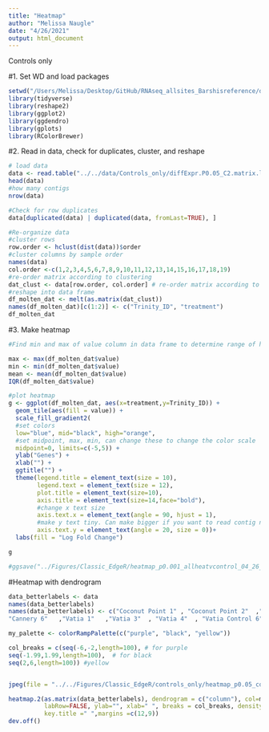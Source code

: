 ```yaml
---
title: "Heatmap"
author: "Melissa Naugle"
date: "4/26/2021"
output: html_document
---
```


Controls only 

#1. Set WD and load packages

```r
setwd("/Users/Melissa/Desktop/GitHub/RNAseq_allsites_Barshisreference/data/Controls_only/")
library(tidyverse) 
library(reshape2)  
library(ggplot2)   
library(ggdendro)
library(gplots)
library(RColorBrewer)
```

#2. Read in data, check for duplicates, cluster, and reshape 

```r
# load data
data <- read.table("../../data/Controls_only/diffExpr.P0.05_C2.matrix.log2.centered.dat", header=TRUE, sep = "\t")
head(data)
#how many contigs
nrow(data) 

#Check for row duplicates
data[duplicated(data) | duplicated(data, fromLast=TRUE), ]

#Re-organize data 
#cluster rows
row.order <- hclust(dist(data))$order 
#cluster columns by sample order 
names(data)
col.order <-c(1,2,3,4,5,6,7,8,9,10,11,12,13,14,15,16,17,18,19)
#re-order matrix according to clustering
dat_clust <- data[row.order, col.order] # re-order matrix according to clustering
#reshape into data frame
df_molten_dat <- melt(as.matrix(dat_clust)) 
names(df_molten_dat)[c(1:2)] <- c("Trinity_ID", "treatment")
df_molten_dat
```

#3. Make heatmap

```r
#Find min and max of value column in data frame to determine range of heatmap

max <- max(df_molten_dat$value)
min <- min(df_molten_dat$value)
mean <- mean(df_molten_dat$value)
IQR(df_molten_dat$value)

#plot heatmap
g <- ggplot(df_molten_dat, aes(x=treatment,y=Trinity_ID)) +
  geom_tile(aes(fill = value)) +
  scale_fill_gradient2(
  #set colors
  low="blue", mid="black", high="orange", 
  #set midpoint, max, min, can change these to change the color scale
  midpoint=0, limits=c(-5,5)) + 
  ylab("Genes") +
  xlab("") +
  ggtitle("") +
  theme(legend.title = element_text(size = 10),
        legend.text = element_text(size = 12),
        plot.title = element_text(size=10),
        axis.title = element_text(size=14,face="bold"),
        #change x text size
        axis.text.x = element_text(angle = 90, hjust = 1),
        #make y text tiny. Can make bigger if you want to read contig names
        axis.text.y = element_text(angle = 20, size = 0))+
  labs(fill = "Log Fold Change")

g

#ggsave("../Figures/Classic_EdgeR/heatmap_p0.001_allheatvcontrol_04_26_21_smallerlimits.png",plot=g)
```
#Heatmap with dendrogram

```r

data_betterlabels <- data
names(data_betterlabels)
names(data_betterlabels) <- c("Coconut Point 1" , "Coconut Point 2"  ,"Coconut Point 3" , "Coconut Point 4",  "Faga'alu 1"  ,"Faga'alu 3",  "Faga'alu 4" ,"Faga'alu 6"  ,"Faga'tele  3" ,"Faga'tele  5" ,"Faga'tele  6" ,"Cannery 2",   "Cannery 3"   ,"Cannery 4"  ,
"Cannery 6"   ,"Vatia 1"   ,"Vatia 3"  , "Vatia 4"  , "Vatia Control 6" )

my_palette <- colorRampPalette(c("purple", "black", "yellow"))

col_breaks = c(seq(-6,-2,length=100), # for purple
seq(-1.99,1.99,length=100),  # for black
seq(2,6,length=100)) #yellow


jpeg(file = "../../Figures/Classic_EdgeR/controls_only/heatmap_p0.05_controlsonly_07_18_21.jpg")

heatmap.2(as.matrix(data_betterlabels), dendrogram = c("column"), col=my_palette, trace="none", 
          labRow=FALSE, ylab="", xlab=" ", breaks = col_breaks, density.info="none", key.xlab="Log Fold Change",
          key.title =" ",margins =c(12,9))
dev.off()


```











